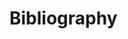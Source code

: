 
\backmatter

# Bibliography

\setlength{\parindent}{-0.25in}
\setlength{\leftskip}{0.25in}
\noindent
